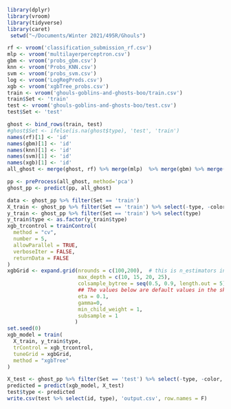 ```r
library(dplyr)
library(vroom)
library(tidyverse)
library(caret)
 setwd("~/Documents/Winter 2021/495R/Ghouls")
```

```r
rf <- vroom('classification_submission_rf.csv')
mlp <- vroom('multilayerperceptron.csv')
gbm <- vroom('probs_gbm.csv')
knn <- vroom('Probs_KNN.csv')
svm <- vroom('probs_svm.csv')
log <- vroom('LogRegPreds.csv')
xgb <- vroom('xgbTree_probs.csv')
train <- vroom('ghouls-goblins-and-ghosts-boo/train.csv')
train$Set <- 'train'
test <- vroom('ghouls-goblins-and-ghosts-boo/test.csv')
test$Set <- 'test'
```

```r
ghost <- bind_rows(train, test)
#ghost$Set <- ifelse(is.na(ghost$type), 'test', 'train')
names(rf)[1] <- 'id'
names(gbm)[1] <- 'id'
names(knn)[1] <- 'id'
names(svm)[1] <- 'id'
names(xgb)[1] <- 'id'
all_ghost <- merge(ghost, rf) %>% merge(mlp)  %>% merge(gbm) %>% merge(knn) %>% merge(svm) %>% merge(log) %>% merge(xgb)

```

```r
pp <- preProcess(all_ghost, method='pca')
ghost_pp <- predict(pp, all_ghost)
```

```r
data <- ghost_pp %>% filter(Set == 'train') 
X_train <- ghost_pp %>% filter(Set == 'train') %>% select(-type, -color, -Set)
y_train <- ghost_pp %>% filter(Set == 'train') %>% select(type)
y_train$type <- as.factor(y_train$type)
xgb_trcontrol = trainControl(
  method = "cv",
  number = 5,  
  allowParallel = TRUE,
  verboseIter = FALSE,
  returnData = FALSE
)
xgbGrid <- expand.grid(nrounds = c(100,200),  # this is n_estimators in the python code above
                       max_depth = c(10, 15, 20, 25),
                       colsample_bytree = seq(0.5, 0.9, length.out = 5),
                       ## The values below are default values in the sklearn-api. 
                       eta = 0.1,
                       gamma=0,
                       min_child_weight = 1,
                       subsample = 1
                      )
set.seed(0) 
xgb_model = train(
  X_train, y_train$type,  
  trControl = xgb_trcontrol,
  tuneGrid = xgbGrid,
  method = "xgbTree"
)
```

```r
X_test <- ghost_pp %>% filter(Set == 'test') %>% select(-type, -color, -Set)
predicted = predict(xgb_model, X_test)
test$type <- predicted
write.csv(test %>% select(id, type), 'output.csv', row.names = F)
```

